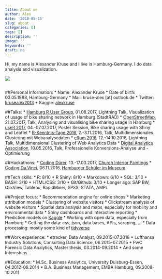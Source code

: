 ```yaml
---
title: About me
author: Alex
date: '2018-05-15'
slug: about
categories: []
tags: []
description: ''
image: ''
keywords: ''
draft: no
---
```



Hi, my name is Alexander Kruse and I live in Hamburg-Germany. I do data analysis and visualization.

![](/post/2018-05-15-about_files/alex.jpg)

 
##
##Personal Information: 
 * Name: Alexander Kruse
 * Date of birth: 03.05.1988, Hamburg-Germany
 * Mail: kruse-alex [at] outlook.de
 * Twitter: [krusealex2013](https://www.twitter.com/krusealex2013)
 * Kaggle: [alexkruse](https://www.kaggle.com/alexkruse)

##Talks: 
 * [Hamburg R User Group](https://www.meetup.com/de-DE/Hamburg-R-User-Group/events/240818665/), 01.08.2017, Lightning Talk, Visualization of usage of bike sharing network in Hamburg (StadtRAD)
 * [OpenStreetMap](https://www.eventbrite.com/e/open-bike-data-mapping-with-openstreetmap-registration-34806438996#), 21.07.2017, Talk, Analysing and visualising bike sharing usage in Hamburg
 * [useR 2017](https://user2017.brussels/posters), 04.-07.07.2017, Poster Session, Bike sharing usage with Shiny and Leaflet
 * [R-Kenntnis-Tage 2016](https://www.eoda.de/de/R-Kenntnis-Tage-2016.html), 2.-3.11.2016, Talk, Multidimensionales Clustering mit Webanalysedaten
 * [eRum 2016](http://erum.ue.poznan.pl/), 12.-14.10.2016, Lightning Talk, Multidimensional Clustering of Web Analytics Data
 * [Digital Analytics Association](https://digital-analytics-association.de/events/event/daala-hamburg-dienstag-10-mai-2016-golf-lounge-hamburg-mit-etracker-2/), 10.05.2016, Talk, Professionelle Konversions-Analyse und -Optimierung

##Hackathons:
 * [Coding Dürer](http://codingdurer.de/), 13.-17.03.2017, [Church Interior Paintings](http://www.alexknowsdata.com/post/coding-dürer/)
 * [Coding Da Vinci](https://codingdavinci.de/events/nord/), 06.11.2016, [Hamburger Schüler im Museum](http://www.alexknowsdata.com/post/cdv/)

##Tech skills:
 * R: 8/10
 * R Shiny: 8/10
 * Markdown: 6/10
 * SQL: 3/10
 * BASH: 3/10
 * HTML/CSS: 3/10
 * Git/Github: 3/10
 * Longer ago: SAP BW, QlikView, Tableau, RapidMiner, SPSS, STATA, AMPL
 
##Project focus:
 * Recommendation engine for online shops
 * Marketing attribution models
 * Clustering of website visitors
 * Clickstream analysis of website visitors
 * Spatial data analysis and maps, especially for mobility and environmental data
 * Shiny dashboards and interactive reporting
 * Prediction models on [Kaggle](https://www.kaggle.com/)
 * Working with open data, especially from Hamburg
 * Getting the data: csv, json, data bases, APIs, scraping, ...
 * Data processing: mostly some kind of [tidyverse](https://www.tidyverse.org/)
 
##Work experience: 
 * etracker, Data Analyst, 09.2015-07.2018
 * Lufthansa Industry Solutions, Consulting Data Science, 06.2015-07.2015
 * PwC Forensic Data Analytics, Master thesis, 03.2014-09.2014
 * And some Internships...

##Education:
 * M.Sc. Business Analytics, University Duisburg-Essen, 04.2012-09.2014
 * B.A. Business Management, EMBA Hamburg, 09.2008-10.2011
